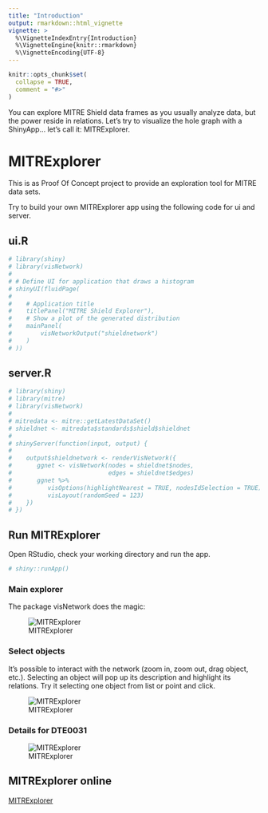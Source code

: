 ```yaml
---
title: "Introduction"
output: rmarkdown::html_vignette
vignette: >
  %\VignetteIndexEntry{Introduction}
  %\VignetteEngine{knitr::rmarkdown}
  %\VignetteEncoding{UTF-8}
---
```


```r
knitr::opts_chunk$set(
  collapse = TRUE,
  comment = "#>"
)
```
You can explore MITRE Shield data frames as you usually analyze data, but
the power reside in relations. Let's try to visualize the hole graph with 
a ShinyApp... let's call it: MITRExplorer.
  
  

# MITRExplorer
This is as Proof Of Concept project to provide an exploration tool for 
MITRE data sets.

Try to build your own MITRExplorer app using the following code for ui and server.

## ui.R
```r
# library(shiny)
# library(visNetwork)
# 
# # Define UI for application that draws a histogram
# shinyUI(fluidPage(
# 
#    # Application title
#    titlePanel("MITRE Shield Explorer"),
#    # Show a plot of the generated distribution
#    mainPanel(
#        visNetworkOutput("shieldnetwork")
#    )
# ))
```
  
  
## server.R
```r
# library(shiny)
# library(mitre)
# library(visNetwork)
# 
# mitredata <- mitre::getLatestDataSet()
# shieldnet <- mitredata$standards$shield$shieldnet
# 
# shinyServer(function(input, output) {
# 
#    output$shieldnetwork <- renderVisNetwork({
#       ggnet <- visNetwork(nodes = shieldnet$nodes,
#                           edges = shieldnet$edges)
#       ggnet %>%
#          visOptions(highlightNearest = TRUE, nodesIdSelection = TRUE) %>%
#          visLayout(randomSeed = 123)
#    })
# })
```

## Run MITRExplorer
Open RStudio, check your working directory and run the app.
```r
# shiny::runApp()
```

### Main explorer
The package visNetwork does the magic:

![MITRExplorer](images/mitrexplorer.PNG)

### Select objects
It's possible to interact with the network (zoom in, zoom out, drag object, etc.).
Selecting an object will pop up its description and highlight its relations.
Try it selecting one object from list or point and click.

![MITRExplorer](images/mitrexplr_dte.PNG)
  
### Details for DTE0031

![MITRExplorer](images/mitrexplr_dte0031.PNG)

## MITRExplorer online

[MITRExplorer](https://security.shinyapps.io/mitreshield/)
